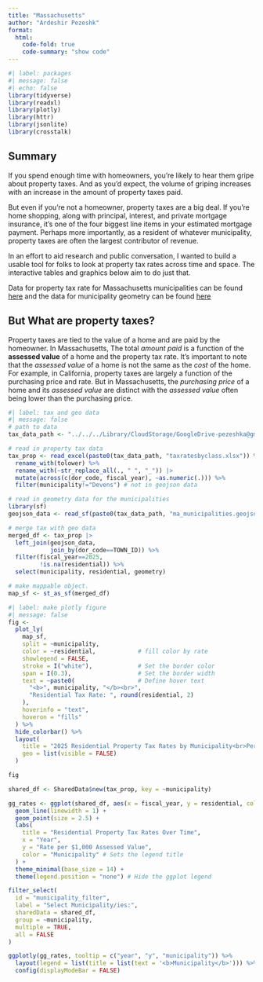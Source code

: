 ```yaml
---
title: "Massachusetts"
author: "Ardeshir Pezeshk"
format: 
  html: 
    code-fold: true
    code-summary: "show code"
---
```


```r
#| label: packages
#| message: false
#| echo: false
library(tidyverse)
library(readxl)
library(plotly)
library(httr)
library(jsonlite)
library(crosstalk)
```

## Summary
If you spend enough time with homeowners, you're likely to hear them gripe about property taxes. And as you'd expect, the volume of griping increases with an increase in the amount of property taxes paid. 

But even if you're not a homeowner, property taxes are a big deal. If you're home shopping, along with principal, interest, and private mortgage insurance, it's one of the four biggest line items in your estimated mortgage payment. Perhaps more importantly, as a resident of whatever municipality, property taxes are often the largest contributor of revenue. 

In an effort to aid research and public conversation, I wanted to build a usable tool for folks to look at property tax rates across time and space. The interactive tables and graphics below aim to do just that. 

Data for property tax rate for Massachusetts municipalities can be found [here](https://dls-gw.dor.state.ma.us/reports/rdpage.aspx?rdreport=propertytaxinformation.taxratesbyclass.taxratesbyclass_main) and the data for municipality geometry can be found [here](https://gis.data.mass.gov/datasets/43664de869ca4b06a322c429473c65e5_0/explore?location=42.051370%2C-71.715950%2C9.42)

## But What are property taxes?

Property taxes are tied to the value of a home and are paid by the homeowner. In Massachusetts, The total *amount paid* is a function of the **assessed value** of a home and the property tax rate. It's important to note that the *assessed value* of a home is not the same as the *cost* of the home. For example, in California, property taxes are largely a function of the purchasing price and rate. But in Massachusetts, the *purchasing price* of a home and its *assessed value* are distinct with the *assessed value* often being lower than the purchasing price. 


```r
#| label: tax and geo data
#| message: false
# path to data
tax_data_path <- "../../../Library/CloudStorage/GoogleDrive-pezeshka@gmail.com/My Drive/R/interests/data/"

# read in property tax data
tax_prop <- read_excel(paste0(tax_data_path, "taxratesbyclass.xlsx")) %>% 
  rename_with(tolower) %>% 
  rename_with(~str_replace_all(., " ", "_")) |> 
  mutate(across(c(dor_code, fiscal_year), ~as.numeric(.))) %>% 
  filter(municipality!="Devens") # not in geojson data

# read in geometry data for the municipalities
library(sf)
geojson_data <- read_sf(paste0(tax_data_path, "ma_municipalities.geojson"))

# merge tax with geo data
merged_df <- tax_prop |> 
  left_join(geojson_data, 
            join_by(dor_code==TOWN_ID)) %>% 
  filter(fiscal_year==2025, 
         !is.na(residential)) %>% 
  select(municipality, residential, geometry)

# make mappable object. 
map_sf <- st_as_sf(merged_df)
```

```r
#| label: make plotly figure
#| message: false
fig <- 
  plot_ly(
    map_sf,
    split = ~municipality,
    color = ~residential,            # fill color by rate
    showlegend = FALSE,
    stroke = I("white"),             # Set the border color
    span = I(0.3),                   # Set the border width
    text = ~paste0(                  # Define hover text
      "<b>", municipality, "</b><br>",
      "Residential Tax Rate: ", round(residential, 2)
    ),
    hoverinfo = "text",
    hoveron = "fills"
  ) %>%
  hide_colorbar() %>%
  layout(
    title = "2025 Residential Property Tax Rates by Municipality<br>Per $1,000 in Assessed Value",
    geo = list(visible = FALSE)
  )

fig
```

```r
shared_df <- SharedData$new(tax_prop, key = ~municipality)

gg_rates <- ggplot(shared_df, aes(x = fiscal_year, y = residential, color = municipality, group = municipality)) +
  geom_line(linewidth = 1) + 
  geom_point(size = 2.5) +
  labs(
    title = "Residential Property Tax Rates Over Time",
    x = "Year",
    y = "Rate per $1,000 Assessed Value",
    color = "Municipality" # Sets the legend title
  ) +
  theme_minimal(base_size = 14) +
  theme(legend.position = "none") # Hide the ggplot legend

filter_select(
  id = "municipality_filter",
  label = "Select Municipality/ies:",
  sharedData = shared_df,
  group = ~municipality,
  multiple = TRUE,
  all = FALSE
)

ggplotly(gg_rates, tooltip = c("year", "y", "municipality")) %>%
  layout(legend = list(title = list(text = '<b>Municipality</b>'))) %>% 
  config(displayModeBar = FALSE)
```

